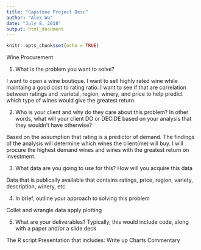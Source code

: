 ---
title: "Capstone Project Desc"
author: "Alex Wu"
date: "July 8, 2018"
output: html_document
---

```{r setup, include=FALSE}
knitr::opts_chunk$set(echo = TRUE)
```

Wine Procurement 

1. What is the problem you want to solve?

I want to open a wine boutique. I want to sell highly rated wine while maintaing a good cost to rating ratio. I want to see if that are correlation between ratings and :varietal, region, winery, and price to help predict which type of wines would give the greatest return.

2. Who is your client and why do they care about this problem? In other words, what will your client DO or DECIDE based on your analysis that they wouldn’t have otherwise?

Based on the assumption that rating is a predictor of demand. The findings of the analysis will determine which wines the client(me) will buy. I will procure the highest demand wines and wines with the greatest return on investment.

3. What data are you going to use for this? How will you acquire this data

Data that is publically available that contains ratings, price, region, variety, description, winery, etc.

4. In brief, outline your approach to solving this problem

Collet and wrangle data
apply plotting 

5. What are your deliverables? Typically, this would include code, along with a paper and/or a slide deck

The R script
Presentation that includes:
Write up
Charts
Commentary



